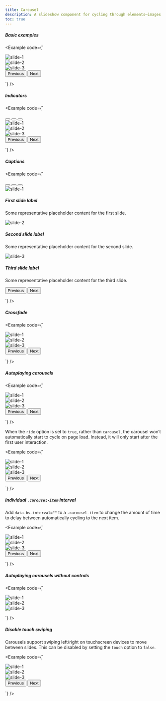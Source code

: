 ```yaml
---
title: Carousel
description: A slideshow component for cycling through elements—images or slides of text—like a carousel.
toc: true
---
```



##### Basic examples

<Example code={`<div id="carouselExample" class="carousel slide">
    <div class="carousel-inner">
      <div class="carousel-item active">
        <img src="/images/carousel-1.png" class="block w-full" alt="slide-1" />
      </div>
      <div class="carousel-item">
        <img src="/images/carousel-2.png" class="block w-full" alt="slide-2" />
      </div>
      <div class="carousel-item">
        <img src="/images/carousel-3.png" class="block w-full" alt="slide-3" />
      </div>
    </div>
    <button class="carousel-control-prev" type="button" data-bs-target="#carouselExample" data-bs-slide="prev">
      <span class="carousel-control-prev-icon" aria-hidden="true"></span>
      <span class="hidden">Previous</span>
    </button>
    <button class="carousel-control-next" type="button" data-bs-target="#carouselExample" data-bs-slide="next">
      <span class="carousel-control-next-icon" aria-hidden="true"></span>
      <span class="hidden">Next</span>
    </button>
  </div>`} />

##### Indicators

<Example code={`<div id="carouselExampleIndicators" class="carousel slide">
    <div class="carousel-indicators">
      <button type="button" data-bs-target="#carouselExampleIndicators" data-bs-slide-to="0" class="active" aria-current="true" aria-label="Slide 1"></button>
      <button type="button" data-bs-target="#carouselExampleIndicators" data-bs-slide-to="1" aria-label="Slide 2"></button>
      <button type="button" data-bs-target="#carouselExampleIndicators" data-bs-slide-to="2" aria-label="Slide 3"></button>
    </div>
    <div class="carousel-inner">
      <div class="carousel-item active">
        <img src="/images/carousel-1.png" class="block w-full" alt="slide-1" />
      </div>
      <div class="carousel-item">
        <img src="/images/carousel-2.png" class="block w-full" alt="slide-2" />
      </div>
      <div class="carousel-item">
        <img src="/images/carousel-3.png" class="block w-full" alt="slide-3" />
      </div>
    </div>
    <button class="carousel-control-prev" type="button" data-bs-target="#carouselExampleIndicators" data-bs-slide="prev">
      <span class="carousel-control-prev-icon" aria-hidden="true"></span>
      <span class="hidden">Previous</span>
    </button>
    <button class="carousel-control-next" type="button" data-bs-target="#carouselExampleIndicators" data-bs-slide="next">
      <span class="carousel-control-next-icon" aria-hidden="true"></span>
      <span class="hidden">Next</span>
    </button>
  </div>`} />

##### Captions

<Example code={`<div id="carouselExampleCaptions" class="carousel slide">
    <div class="carousel-indicators">
      <button type="button" data-bs-target="#carouselExampleCaptions" data-bs-slide-to="0" class="active" aria-current="true" aria-label="Slide 1"></button>
      <button type="button" data-bs-target="#carouselExampleCaptions" data-bs-slide-to="1" aria-label="Slide 2"></button>
      <button type="button" data-bs-target="#carouselExampleCaptions" data-bs-slide-to="2" aria-label="Slide 3"></button>
    </div>
    <div class="carousel-inner">
      <div class="carousel-item active">
        <img src="/images/carousel-1.png" class="block w-full" alt="slide-1" />
        <div class="carousel-caption hidden md:block">
          <h5 class="text-lg font-semibold mb-0">First slide label</h5>
          <p class="mb-0">Some representative placeholder content for the first slide.</p>
        </div>
      </div>
      <div class="carousel-item">
        <img src="/images/carousel-2.png" class="block w-full" alt="slide-2" />
        <div class="carousel-caption hidden md:block">
          <h5 class="text-lg font-semibold mb-0">Second slide label</h5>
          <p class="mb-0">Some representative placeholder content for the second slide.</p>
        </div>
      </div>
      <div class="carousel-item">
        <img src="/images/carousel-3.png" class="block w-full" alt="slide-3" />
        <div class="carousel-caption hidden md:block">
          <h5 class="text-lg font-semibold mb-0">Third slide label</h5>
          <p class="mb-0">Some representative placeholder content for the third slide.</p>
        </div>
      </div>
    </div>
    <button class="carousel-control-prev" type="button" data-bs-target="#carouselExampleCaptions" data-bs-slide="prev">
      <span class="carousel-control-prev-icon" aria-hidden="true"></span>
      <span class="hidden">Previous</span>
    </button>
    <button class="carousel-control-next" type="button" data-bs-target="#carouselExampleCaptions" data-bs-slide="next">
      <span class="carousel-control-next-icon" aria-hidden="true"></span>
      <span class="hidden">Next</span>
    </button>
  </div>`} />

##### Crossfade

<Example code={`<div id="carouselExampleFade" class="carousel slide carousel-fade">
    <div class="carousel-inner">
      <div class="carousel-item active">
        <img src="/images/carousel-1.png" class="block w-full" alt="slide-1" />
      </div>
      <div class="carousel-item">
        <img src="/images/carousel-2.png" class="block w-full" alt="slide-2" />
      </div>
      <div class="carousel-item">
        <img src="/images/carousel-3.png" class="block w-full" alt="slide-3" />
      </div>
    </div>
    <button class="carousel-control-prev" type="button" data-bs-target="#carouselExampleFade" data-bs-slide="prev">
      <span class="carousel-control-prev-icon" aria-hidden="true"></span>
      <span class="hidden">Previous</span>
    </button>
    <button class="carousel-control-next" type="button" data-bs-target="#carouselExampleFade" data-bs-slide="next">
      <span class="carousel-control-next-icon" aria-hidden="true"></span>
      <span class="hidden">Next</span>
    </button>
  </div>`} />

##### Autoplaying carousels

<Example code={`<div id="carouselExampleAutoplaying" class="carousel slide" data-bs-ride="carousel">
    <div class="carousel-inner">
      <div class="carousel-item active">
        <img src="/images/carousel-1.png" class="block w-full" alt="slide-1" />
      </div>
      <div class="carousel-item">
        <img src="/images/carousel-2.png" class="block w-full" alt="slide-2" />
      </div>
      <div class="carousel-item">
        <img src="/images/carousel-3.png" class="block w-full" alt="slide-3" />
      </div>
    </div>
    <button class="carousel-control-prev" type="button" data-bs-target="#carouselExampleAutoplaying" data-bs-slide="prev">
      <span class="carousel-control-prev-icon" aria-hidden="true"></span>
      <span class="hidden">Previous</span>
    </button>
    <button class="carousel-control-next" type="button" data-bs-target="#carouselExampleAutoplaying" data-bs-slide="next">
      <span class="carousel-control-next-icon" aria-hidden="true"></span>
      <span class="hidden">Next</span>
    </button>
  </div>`} />

When the `ride` option is set to `true`, rather than `carousel`, the carousel won’t automatically start to cycle on page load. Instead, it will only start after the first user interaction.

<Example code={`<div id="carouselExampleRide" class="carousel slide" data-bs-ride="true">
    <div class="carousel-inner">
      <div class="carousel-item active">
        <img src="/images/carousel-1.png" class="block w-full" alt="slide-1" />
      </div>
      <div class="carousel-item">
        <img src="/images/carousel-2.png" class="block w-full" alt="slide-2" />
      </div>
      <div class="carousel-item">
        <img src="/images/carousel-3.png" class="block w-full" alt="slide-3" />
      </div>
    </div>
    <button class="carousel-control-prev" type="button" data-bs-target="#carouselExampleRide" data-bs-slide="prev">
      <span class="carousel-control-prev-icon" aria-hidden="true"></span>
      <span class="hidden">Previous</span>
    </button>
    <button class="carousel-control-next" type="button" data-bs-target="#carouselExampleRide" data-bs-slide="next">
      <span class="carousel-control-next-icon" aria-hidden="true"></span>
      <span class="hidden">Next</span>
    </button>
  </div>`} />

##### Individual `.carousel-item` interval

Add `data-bs-interval=""` to a `.carousel-item` to change the amount of time to delay between automatically cycling to the next item.

<Example code={`<div id="carouselExampleInterval" class="carousel slide" data-bs-ride="carousel">
    <div class="carousel-inner">
      <div class="carousel-item active" data-bs-interval="10000">
        <img src="/images/carousel-1.png" class="block w-full" alt="slide-1" />
      </div>
      <div class="carousel-item" data-bs-interval="2000">
        <img src="/images/carousel-2.png" class="block w-full" alt="slide-2" />
      </div>
      <div class="carousel-item">
        <img src="/images/carousel-3.png" class="block w-full" alt="slide-3" />
      </div>
    </div>
    <button class="carousel-control-prev" type="button" data-bs-target="#carouselExampleInterval" data-bs-slide="prev">
      <span class="carousel-control-prev-icon" aria-hidden="true"></span>
      <span class="hidden">Previous</span>
    </button>
    <button class="carousel-control-next" type="button" data-bs-target="#carouselExampleInterval" data-bs-slide="next">
      <span class="carousel-control-next-icon" aria-hidden="true"></span>
      <span class="hidden">Next</span>
    </button>
  </div>`} />

##### Autoplaying carousels without controls

<Example code={`<div id="carouselExampleSlidesOnly" class="carousel slide" data-bs-ride="carousel">
    <div class="carousel-inner">
      <div class="carousel-item active">
        <img src="/images/carousel-1.png" class="block w-full" alt="slide-1" />
      </div>
      <div class="carousel-item">
        <img src="/images/carousel-2.png" class="block w-full" alt="slide-2" />
      </div>
      <div class="carousel-item">
        <img src="/images/carousel-3.png" class="block w-full" alt="slide-3" />
      </div>
    </div>
  </div>`} />

##### Disable touch swiping

Carousels support swiping left/right on touchscreen devices to move between slides. This can be disabled by setting the `touch` option to `false`.

<Example code={`<div id="carouselExampleControlsNoTouching" class="carousel slide" data-bs-touch="false">
    <div class="carousel-inner">
      <div class="carousel-item active">
        <img src="/images/carousel-1.png" class="block w-full" alt="slide-1" />
      </div>
      <div class="carousel-item">
        <img src="/images/carousel-2.png" class="block w-full" alt="slide-2" />
      </div>
      <div class="carousel-item">
        <img src="/images/carousel-3.png" class="block w-full" alt="slide-3" />
      </div>
    </div>
    <button class="carousel-control-prev" type="button" data-bs-target="#carouselExampleControlsNoTouching" data-bs-slide="prev">
      <span class="carousel-control-prev-icon" aria-hidden="true"></span>
      <span class="hidden">Previous</span>
    </button>
    <button class="carousel-control-next" type="button" data-bs-target="#carouselExampleControlsNoTouching" data-bs-slide="next">
      <span class="carousel-control-next-icon" aria-hidden="true"></span>
      <span class="hidden">Next</span>
    </button>
  </div>`} />
